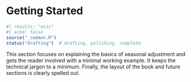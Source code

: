 # Getting Started

```r
#| results: "asis"
#| echo: false
source("_common.R")
status("drafting")  # drafting, polishing, complete
```


This section focuses on explaining the basics of seasonal adjustment and gets the reader involved with a minimal working example.
It keeps the technical jargon to a minimum.
Finally, the layout of the book and future sections is clearly spelled out.


